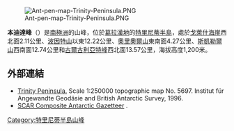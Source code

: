 [[Image:Ant-pen-map-Trinity-Peninsula.PNG|thumb]]

{{coord|63|48|17|S|58|53|36|W|display=title}}

'''本迪達峰'''（{{lang-en|Bendida Peak}}）是[[南極洲|南極洲]]的山峰，位於[[葛拉漢地|葛拉漢地]]的[[特里尼蒂半島|特里尼蒂半島]]，處於[[戈萊什海崖|戈萊什海崖]]西北面2.11公里、[[波因特山|波因特山]]以東12.22公里、[[奧里奧爾山|奧里奧爾山]]東南面4.27公里、[[斯凱勒爾山|斯凱勒爾山]]西南面12.74公里和[[古爾古利亞特峰|古爾古利亞特峰]]西北面13.57公里，海拔高度1,200米。

==外部連結==
* [https://web.archive.org/web/20131002100340/http://www.bkg.bund.de/nn_193194/DE/Bundesamt/Downloads/Kostenlose-Karten/Antarktis-Karten/Satellitenbildkarten/Scale250/Daten/Trinity-Peninsula%2CtemplateId%3Draw%2Cproperty%3DpublicationFile.pdf/Trinity-Peninsula.pdf Trinity Peninsula.] Scale 1:250000 topographic map No. 5697. Institut für Angewandte Geodäsie and British Antarctic Survey, 1996.
* [http://data.aad.gov.au/aadc/gaz/scar/ SCAR Composite Antarctic Gazetteer] {{WebCite|url=https://www.webcitation.org/5ug2CfC7m?url=http://data.aad.gov.au/aadc/gaz/scar/ |date=20101202140255 |dateformat=iso }}.

{{DEFAULTSORT:Bendida Peak}}
[[Category:特里尼蒂半島山峰|Category:特里尼蒂半島山峰]]


{{TrinityPeninsula-geo-stub}}